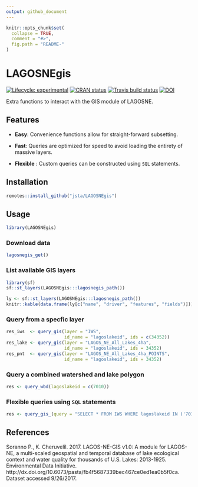 ```yaml
---
output: github_document
---
```


<!-- README.md is generated from README.Rmd. Please edit that file -->

```r
knitr::opts_chunk$set(
  collapse = TRUE,
  comment = "#>",
  fig.path = "README-"
)
```

# LAGOSNEgis

[![Lifecycle: experimental](https://img.shields.io/badge/lifecycle-experimental-orange.svg)](https://www.tidyverse.org/lifecycle/#experimental) [![CRAN status](https://www.r-pkg.org/badges/version/LAGOSNEgis)](https://cran.r-project.org/package=LAGOSNEgis) [![Travis build status](https://travis-ci.org/jsta/LAGOSNEgis.svg?branch=master)](https://travis-ci.org/jsta/LAGOSNEgis) [![DOI](https://zenodo.org/badge/106293356.svg)](https://zenodo.org/badge/latestdoi/106293356)



Extra functions to interact with the GIS module of LAGOSNE.

## Features

* **Easy**: Convenience functions allow for straight-forward subsetting.

* **Fast**: Queries are optimized for speed to avoid loading the entirety of massive layers. 

* **Flexible** : Custom queries can be constructed using `SQL` statements.

## Installation

```r
remotes::install_github("jsta/LAGOSNEgis")
```

## Usage

```r
library(LAGOSNEgis)
```

### Download data

```r
lagosnegis_get()
```

### List available GIS layers

```r
library(sf)
sf::st_layers(LAGOSNEgis:::lagosnegis_path())
```

```r
ly <- sf::st_layers(LAGOSNEgis:::lagosnegis_path())
knitr::kable(data.frame(ly[c("name", "driver", "features", "fields")]))
```

### Query from a specfic layer

```r
res_iws  <- query_gis(layer = "IWS", 
                      id_name = "lagoslakeid", ids = c(34352))
res_lake <- query_gis(layer = "LAGOS_NE_All_Lakes_4ha", 
                      id_name = "lagoslakeid", ids = 34352)
res_pnt  <- query_gis(layer = "LAGOS_NE_All_Lakes_4ha_POINTS", 
                      id_name = "lagoslakeid", ids = 34352)
```

### Query a combined watershed and lake polygon

```r
res <- query_wbd(lagoslakeid = c(7010))
```

### Flexible queries using `SQL` statements

```r
res <- query_gis_(query = "SELECT * FROM IWS WHERE lagoslakeid IN ('7010');")
```

## References
Soranno P., K. Cheruvelil. 2017. LAGOS-NE-GIS v1.0: A module for LAGOS-NE, a multi-scaled geospatial and temporal database of lake ecological context and water quality for thousands of U.S. Lakes: 2013-1925. Environmental Data Initiative. http://dx.doi.org/10.6073/pasta/fb4f5687339bec467ce0ed1ea0b5f0ca. Dataset accessed 9/26/2017.
